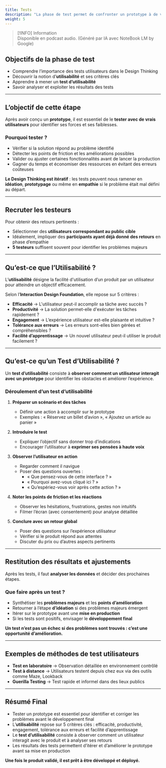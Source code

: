 ```yaml
---
title: Tests
description: "La phase de test permet de confronter un prototype à de vrais utilisateurs afin d’identifier ses forces et ses faiblesses avant la mise en production."
weight: 5
---
```



> [!INFO] Information  
> Disponible en podcast audio. (Généré par IA avec NoteBook LM by Google)

<SrtPlayer
  client:only="react"
  audioSrc="/podcasts/design-thinking/tests.mp3"
  srtUrl="/podcasts/design-thinking/tests.srt"
/>

## Objectifs de la phase de test

- Comprendre l’importance des tests utilisateurs dans le Design Thinking
- Découvrir la notion d’**utilisabilité** et ses critères clés
- Apprendre à mener un **test d’utilisabilité**
- Savoir analyser et exploiter les résultats des tests

---

## L’objectif de cette étape

Après avoir conçu un **prototype**, il est essentiel de le **tester avec de vrais utilisateurs** pour identifier ses forces et ses faiblesses.

### Pourquoi tester ?

- Vérifier si la solution répond au problème identifié
- Détecter les points de friction et les améliorations possibles
- Valider ou ajuster certaines fonctionnalités avant de lancer la production
- Gagner du temps et économiser des ressources en évitant des erreurs coûteuses

**Le Design Thinking est itératif** : les tests peuvent nous ramener en **idéation**, **prototypage** ou même en **empathie** si le problème était mal défini au départ.

---

## Recruter les testeurs

Pour obtenir des retours pertinents :

- Sélectionner des **utilisateurs correspondant au public cible**
- Idéalement, impliquer des **participants ayant déjà donné des retours** en phase d’empathie
- **5 testeurs** suffisent souvent pour identifier les problèmes majeurs

---

## Qu’est-ce que l’Utilisabilité ?

L’**utilisabilité** désigne la facilité d'utilisation d’un produit par un utilisateur pour atteindre un objectif efficacement.

Selon l’**Interaction Design Foundation**, elle repose sur 5 critères :

- **Efficacité** → L'utilisateur peut-il accomplir sa tâche avec succès ?
- **Productivité** → La solution permet-elle d'exécuter les tâches rapidement ?
- **Engagement** → L’expérience utilisateur est-elle plaisante et intuitive ?
- **Tolérance aux erreurs** → Les erreurs sont-elles bien gérées et compréhensibles ?
- **Facilité d’apprentissage** → Un nouvel utilisateur peut-il utiliser le produit facilement ?

---

## Qu’est-ce qu’un Test d’Utilisabilité ?

Un **test d’utilisabilité** consiste à **observer comment un utilisateur interagit avec un prototype** pour identifier les obstacles et améliorer l’expérience.

### Déroulement d’un test d’utilisabilité

1. **Préparer un scénario et des tâches**

   - Définir une action à accomplir sur le prototype
   - Exemples : « Réservez un billet d’avion », « Ajoutez un article au panier »

2. **Introduire le test**

   - Expliquer l’objectif sans donner trop d’indications
   - Encourager l’utilisateur à **exprimer ses pensées à haute voix**

3. **Observer l’utilisateur en action**

   - Regarder comment il navigue
   - Poser des questions ouvertes :
     - « Que pensez-vous de cette interface ? »
     - « Pourquoi avez-vous cliqué ici ? »
     - « Qu’espériez-vous voir après cette action ? »

4. **Noter les points de friction et les réactions**

   - Observer les hésitations, frustrations, gestes non intuitifs
   - Filmer l’écran (avec consentement) pour analyse détaillée

5. **Conclure avec un retour global**
   - Poser des questions sur l’expérience utilisateur
   - Vérifier si le produit répond aux attentes
   - Discuter du prix ou d’autres aspects pertinents

---

## Restitution des résultats et ajustements

Après les tests, il faut **analyser les données** et décider des prochaines étapes.

### Que faire après un test ?

- Synthétiser les **problèmes majeurs** et les **points d’amélioration**
- Retourner à l’étape **d’idéation** si des problèmes majeurs émergent
- Itérer sur le prototype avant une **mise en production**
- Si les tests sont positifs, envisager le **développement final**

**Un test n’est pas un échec si des problèmes sont trouvés : c’est une opportunité d’amélioration.**

---

## Exemples de méthodes de test utilisateurs

- **Test en laboratoire** → Observation détaillée en environnement contrôlé
- **Test à distance** → Utilisateurs testent depuis chez eux via des outils comme Maze, Lookback
- **Guerilla Testing** → Test rapide et informel dans des lieux publics

---

## Résumé Final

- Tester un prototype est essentiel pour identifier et corriger les problèmes avant le développement final
- L’**utilisabilité** repose sur 5 critères clés : efficacité, productivité, engagement, tolérance aux erreurs et facilité d’apprentissage
- Le **test d’utilisabilité** consiste à observer comment un utilisateur interagit avec le produit et à analyser ses retours
- Les résultats des tests permettent d’itérer et d’améliorer le prototype avant sa mise en production

**Une fois le produit validé, il est prêt à être développé et déployé.**
